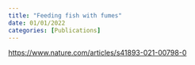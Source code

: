 ```yaml
---
title: "Feeding fish with fumes"
date: 01/01/2022
categories: [Publications]
---
```


<https://www.nature.com/articles/s41893-021-00798-0> 
